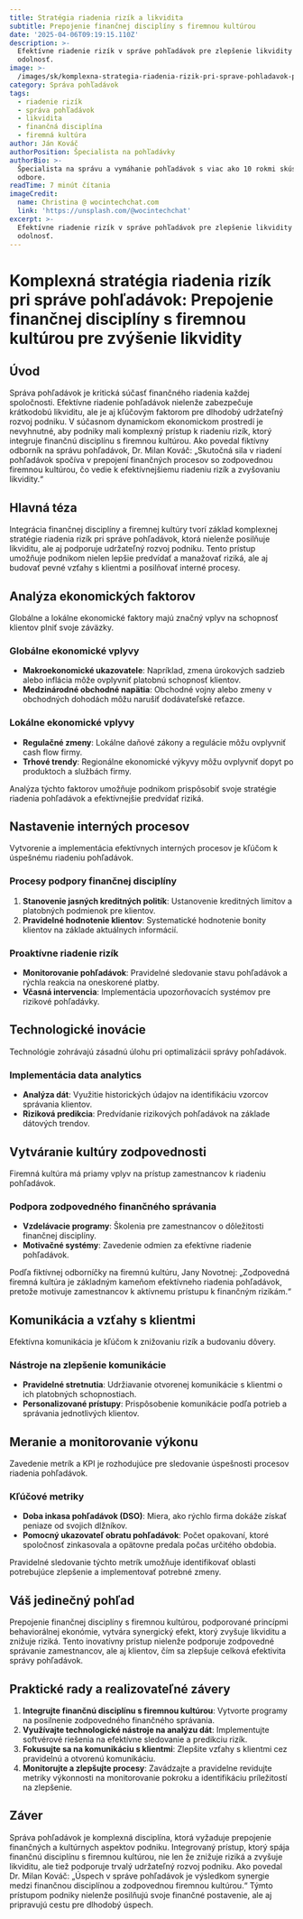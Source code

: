 ```yaml
---
title: Stratégia riadenia rizík a likvidita
subtitle: Prepojenie finančnej disciplíny s firemnou kultúrou
date: '2025-04-06T09:19:15.110Z'
description: >-
  Efektívne riadenie rizík v správe pohľadávok pre zlepšenie likvidity a firemnú
  odolnosť.
image: >-
  /images/sk/komplexna-strategia-riadenia-rizik-pri-sprave-pohladavok-prepojenie-financnej-discipliny-s-firemnou-kulturou-pre-zvysenie-likvidity-1743844754899.jpg
category: Správa pohľadávok
tags:
  - riadenie rizík
  - správa pohľadávok
  - likvidita
  - finančná disciplína
  - firemná kultúra
author: Ján Kováč
authorPosition: Špecialista na pohľadávky
authorBio: >-
  Špecialista na správu a vymáhanie pohľadávok s viac ako 10 rokmi skúseností v
  odbore.
readTime: 7 minút čítania
imageCredit:
  name: Christina @ wocintechchat.com
  link: 'https://unsplash.com/@wocintechchat'
excerpt: >-
  Efektívne riadenie rizík v správe pohľadávok pre zlepšenie likvidity a firemnú
  odolnosť.
---
```

# Komplexná stratégia riadenia rizík pri správe pohľadávok: Prepojenie finančnej disciplíny s firemnou kultúrou pre zvýšenie likvidity

## Úvod

Správa pohľadávok je kritická súčasť finančného riadenia každej spoločnosti. Efektívne riadenie pohľadávok nielenže zabezpečuje krátkodobú likviditu, ale je aj kľúčovým faktorom pre dlhodobý udržateľný rozvoj podniku. V súčasnom dynamickom ekonomickom prostredí je nevyhnutné, aby podniky mali komplexný prístup k riadeniu rizík, ktorý integruje finančnú disciplínu s firemnou kultúrou. Ako povedal fiktívny odborník na správu pohľadávok, Dr. Milan Kováč: „Skutočná sila v riadení pohľadávok spočíva v prepojení finančných procesov so zodpovednou firemnou kultúrou, čo vedie k efektívnejšiemu riadeniu rizík a zvyšovaniu likvidity.“

## Hlavná téza

Integrácia finančnej disciplíny a firemnej kultúry tvorí základ komplexnej stratégie riadenia rizík pri správe pohľadávok, ktorá nielenže posilňuje likviditu, ale aj podporuje udržateľný rozvoj podniku. Tento prístup umožňuje podnikom nielen lepšie predvídať a manažovať riziká, ale aj budovať pevné vzťahy s klientmi a posilňovať interné procesy.

## Analýza ekonomických faktorov

Globálne a lokálne ekonomické faktory majú značný vplyv na schopnosť klientov plniť svoje záväzky. 

### Globálne ekonomické vplyvy

- **Makroekonomické ukazovatele**: Napríklad, zmena úrokových sadzieb alebo inflácia môže ovplyvniť platobnú schopnosť klientov.
- **Medzinárodné obchodné napätia**: Obchodné vojny alebo zmeny v obchodných dohodách môžu narušiť dodávateľské reťazce.

### Lokálne ekonomické vplyvy

- **Regulačné zmeny**: Lokálne daňové zákony a regulácie môžu ovplyvniť cash flow firmy.
- **Trhové trendy**: Regionálne ekonomické výkyvy môžu ovplyvniť dopyt po produktoch a službách firmy.

Analýza týchto faktorov umožňuje podnikom prispôsobiť svoje stratégie riadenia pohľadávok a efektívnejšie predvídať riziká.

## Nastavenie interných procesov

Vytvorenie a implementácia efektívnych interných procesov je kľúčom k úspešnému riadeniu pohľadávok.

### Procesy podpory finančnej disciplíny

1. **Stanovenie jasných kreditných politík**: Ustanovenie kreditných limitov a platobných podmienok pre klientov.
2. **Pravidelné hodnotenie klientov**: Systematické hodnotenie bonity klientov na základe aktuálnych informácií.

### Proaktívne riadenie rizík

- **Monitorovanie pohľadávok**: Pravidelné sledovanie stavu pohľadávok a rýchla reakcia na oneskorené platby.
- **Včasná intervencia**: Implementácia upozorňovacích systémov pre rizikové pohľadávky.

## Technologické inovácie

Technológie zohrávajú zásadnú úlohu pri optimalizácii správy pohľadávok.

### Implementácia data analytics

- **Analýza dát**: Využitie historických údajov na identifikáciu vzorcov správania klientov.
- **Riziková predikcia**: Predvídanie rizikových pohľadávok na základe dátových trendov.

## Vytváranie kultúry zodpovednosti

Firemná kultúra má priamy vplyv na prístup zamestnancov k riadeniu pohľadávok.

### Podpora zodpovedného finančného správania

- **Vzdelávacie programy**: Školenia pre zamestnancov o dôležitosti finančnej disciplíny.
- **Motivačné systémy**: Zavedenie odmien za efektívne riadenie pohľadávok.

Podľa fiktívnej odborníčky na firemnú kultúru, Jany Novotnej: „Zodpovedná firemná kultúra je základným kameňom efektívneho riadenia pohľadávok, pretože motivuje zamestnancov k aktívnemu prístupu k finančným rizikám.“

## Komunikácia a vzťahy s klientmi

Efektívna komunikácia je kľúčom k znižovaniu rizík a budovaniu dôvery.

### Nástroje na zlepšenie komunikácie

- **Pravidelné stretnutia**: Udržiavanie otvorenej komunikácie s klientmi o ich platobných schopnostiach.
- **Personalizované prístupy**: Prispôsobenie komunikácie podľa potrieb a správania jednotlivých klientov.

## Meranie a monitorovanie výkonu

Zavedenie metrík a KPI je rozhodujúce pre sledovanie úspešnosti procesov riadenia pohľadávok.

### Kľúčové metriky

- **Doba inkasa pohľadávok (DSO)**: Miera, ako rýchlo firma dokáže získať peniaze od svojich dlžníkov.
- **Pomocný ukazovateľ obratu pohľadávok**: Počet opakovaní, ktoré spoločnosť zinkasovala a opätovne predala počas určitého obdobia.

Pravidelné sledovanie týchto metrík umožňuje identifikovať oblasti potrebujúce zlepšenie a implementovať potrebné zmeny.

## Váš jedinečný pohľad

Prepojenie finančnej disciplíny s firemnou kultúrou, podporované princípmi behaviorálnej ekonómie, vytvára synergický efekt, ktorý zvyšuje likviditu a znižuje riziká. Tento inovatívny prístup nielenže podporuje zodpovedné správanie zamestnancov, ale aj klientov, čím sa zlepšuje celková efektivita správy pohľadávok.

## Praktické rady a realizovateľné závery

1. **Integrujte finančnú disciplínu s firemnou kultúrou**: Vytvorte programy na posilnenie zodpovedného finančného správania.
2. **Využívajte technologické nástroje na analýzu dát**: Implementujte softvérové riešenia na efektívne sledovanie a predikciu rizík.
3. **Fokusujte sa na komunikáciu s klientmi**: Zlepšite vzťahy s klientmi cez pravidelnú a otvorenú komunikáciu.
4. **Monitorujte a zlepšujte procesy**: Zavádzajte a pravidelne revidujte metriky výkonnosti na monitorovanie pokroku a identifikáciu príležitostí na zlepšenie.

## Záver

Správa pohľadávok je komplexná disciplína, ktorá vyžaduje prepojenie finančných a kultúrnych aspektov podniku. Integrovaný prístup, ktorý spája finančnú disciplínu s firemnou kultúrou, nie len že znižuje riziká a zvyšuje likviditu, ale tiež podporuje trvalý udržateľný rozvoj podniku. Ako povedal Dr. Milan Kováč: „Úspech v správe pohľadávok je výsledkom synergie medzi finančnou disciplínou a zodpovednou firemnou kultúrou.“ Týmto prístupom podniky nielenže posilňujú svoje finančné postavenie, ale aj pripravujú cestu pre dlhodobý úspech.
